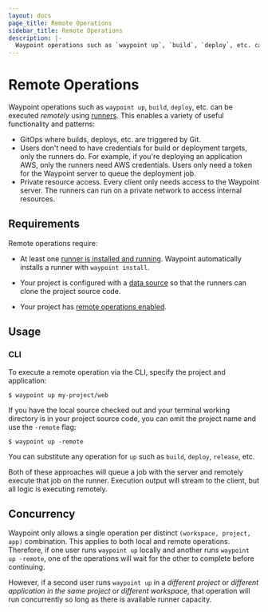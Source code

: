 ```yaml
---
layout: docs
page_title: Remote Operations
sidebar_title: Remote Operations
description: |-
  Waypoint operations such as `waypoint up`, `build`, `deploy`, etc. can be executed remotely using runners.
---
```


# Remote Operations

Waypoint operations such as `waypoint up`, `build`, `deploy`, etc. can
be executed _remotely_ using [runners](/docs/runner). This enables
a variety of useful functionality and patterns:

- GitOps where builds, deploys, etc. are triggered by Git.
- Users don't need to have credentials for build or deployment targets,
  only the runners do. For example, if you're deploying an application
  AWS, only the runners need AWS credentials. Users only need a token
  for the Waypoint server to queue the deployment job.
- Private resource access. Every client only needs access to the
  Waypoint server. The runners can run on a private network to access
  internal resources.

## Requirements

Remote operations require:

- At least one [runner is installed and running](/docs/runner). Waypoint
  automatically installs a runner with `waypoint install`.

- Your project is configured with a [data source](/docs/waypoint-hcl/runner)
  so that the runners can clone the project source code.

- Your project has [remote operations enabled](/docs/waypoint-hcl/runner).

## Usage

### CLI

To execute a remote operation via the CLI, specify the project and application:

```shell-session
$ waypoint up my-project/web
```

If you have the local source checked out and your terminal working directory
is in your project source code, you can omit the project name and use the
`-remote` flag:

```shell-session
$ waypoint up -remote
```

You can substitute any operation for `up` such as `build`, `deploy`, `release`, etc.

Both of these approaches will queue a job with the server and remotely execute
that job on the runner. Execution output will stream to the client, but all
logic is executing remotely.

## Concurrency

Waypoint only allows a single operation per distinct `(workspace, project, app)`
combination. This applies to both local and remote operations. Therefore,
if one user runs `waypoint up` locally and another runs `waypoint up -remote`,
one of the operations will wait for the other to complete before continuing.

However, if a second user runs `waypoint up` in a _different project_ or
_different application in the same project_ or _different workspace_, that
operation will run concurrently so long as there is available runner capacity.
